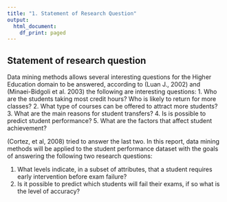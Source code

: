 ```yaml
---
title: "1. Statement of Research Question"
output:
  html_document:
    df_print: paged
---
```

## Statement of research question

Data mining methods allows several interesting questions for the Higher Education domain to be answered, according to (Luan J., 2002) and (Minaei-Bidgoli et al. 2003) the following are interesting questions:
1. Who are the students taking most credit hours? Who is likely to return for more classes?
2. What type of courses can be offered to attract more students?
3. What are the main reasons for student transfers?
4. Is is possible to predict student performance?
5. What are the factors that affect student achievement?

(Cortez, et al, 2008) tried to answer the last two. In this report, data mining methods will be applied to the student performance dataset with the goals of answering the following two research questions:

1. What levels indicate, in a subset of attributes, that a student requires early intervention before exam failure?
2. Is it possible to predict which students will fail their exams, if so what is the level of accuracy?

